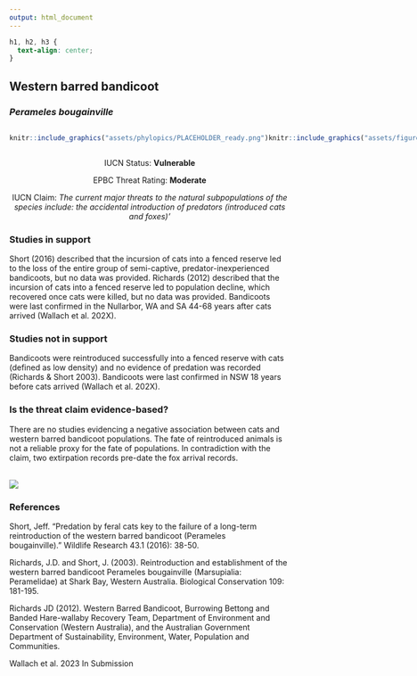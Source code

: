 ```yaml
---
output: html_document
---
```

```css
h1, h2, h3 {
  text-align: center;
}
```

## **Western barred bandicoot**
### *Perameles bougainville*

:::: {style="display: flex;"}

::: {}
  ```r
  knitr::include_graphics("assets/phylopics/PLACEHOLDER_ready.png")
  ```
:::

::: {}

:::

::: {}
  ```r
  knitr::include_graphics("assets/figures/Map_Cat_Perameles bougainville.png")
  ```
:::

::::
<center>
IUCN Status: **Vulnerable**

EPBC Threat Rating: **Moderate**

IUCN Claim: *The current major threats to the natural subpopulations of the species include: the accidental introduction of predators (introduced cats and foxes)'*

</center>

### Studies in support

Short (2016) described that the incursion of cats into a fenced reserve led to the loss of the entire group of semi-captive, predator-inexperienced bandicoots, but no data was provided. Richards (2012) described that the incursion of cats into a fenced reserve led to population decline, which recovered once cats were killed, but no data was provided. Bandicoots were last confirmed in the Nullarbor, WA and SA 44-68 years after cats arrived (Wallach et al. 202X).

### Studies not in support

Bandicoots were reintroduced successfully into a fenced reserve with cats (defined as low density) and no evidence of predation was recorded (Richards & Short 2003). Bandicoots were last confirmed in NSW 18 years before cats arrived (Wallach et al. 202X).

### Is the threat claim evidence-based?

There are no studies evidencing a negative association between cats and western barred bandicoot populations. The fate of reintroduced animals is not a reliable proxy for the fate of populations. In contradiction with the claim, two extirpation records pre-date the fox arrival records.
<br>
<br>

![](assets/figures/Main_Evidence_Cat_Perameles bougainville.png)

### References

Short, Jeff. "Predation by feral cats key to the failure of a long-term reintroduction of the western barred bandicoot (Perameles bougainville)." Wildlife Research 43.1 (2016): 38-50.

Richards, J.D. and Short, J. (2003). Reintroduction and establishment of the western barred bandicoot Perameles bougainville (Marsupialia: Peramelidae) at Shark Bay, Western Australia. Biological Conservation 109: 181-195.

Richards JD (2012). Western Barred Bandicoot, Burrowing Bettong and Banded Hare-wallaby Recovery Team, Department of Environment and Conservation (Western Australia), and the Australian Government Department of Sustainability, Environment, Water, Population and Communities.

Wallach et al. 2023 In Submission

